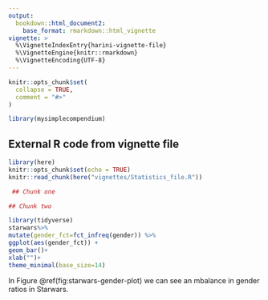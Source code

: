 ```yaml
---
output: 
  bookdown::html_document2:
    base_format: rmarkdown::html_vignette
vignette: >
  %\VignetteIndexEntry{harini-vignette-file}
  %\VignetteEngine{knitr::rmarkdown}
  %\VignetteEncoding{UTF-8}
---
```


```r
knitr::opts_chunk$set(
  collapse = TRUE,
  comment = "#>"
)
```

```r
library(mysimplecompendium)
```
## External R code from vignette file 

```r
library(here)
knitr::opts_chunk$set(echo = TRUE)
knitr::read_chunk(here("vignettes/Statistics_file.R"))
```
```r
 ## Chunk one
```

```r
## Chunk two
```
```r

library(tidyverse)
starwars%>%
mutate(gender_fct=fct_infreq(gender)) %>%
ggplot(aes(gender_fct)) +
geom_bar()+
xlab("")+
theme_minimal(base_size=14)
```
In Figure \@ref(fig:starwars-gender-plot) we can see an mbalance in gender ratios in Starwars. 
